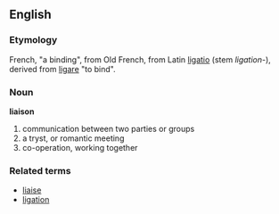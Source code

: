 ==English==
===Etymology===
French, "a binding", from Old French, from Latin [[ligatio]] (stem ''ligation-''), derived from [[ligare]] "to bind". 

===Noun===
'''liaison'''
#communication between two parties or groups
#a tryst, or romantic meeting
#co-operation, working together

===Related terms===
*[[liaise]]
*[[ligation]]